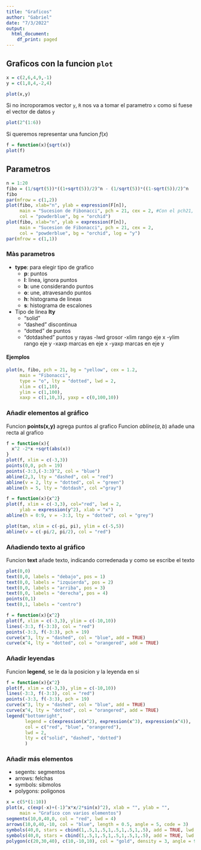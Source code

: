 ```yaml
---
title: "Graficos"
author: "Gabriel"
date: "7/3/2022"
output:
  html_document:
    df_print: paged
---
```

## Graficos con la funcion `plot`

```r
x = c(2,6,4,9,-1)
y = c(1,8,4,-2,4)

plot(x,y)
```

Si no incroporamos vector `y`, `R` nos va a tomar el parametro `x` como si fuese el vector de datos `y`

```r
plot(2^(1:6))
```

Si queremos representar una funcion $f(x)$

```r
f = function(x){sqrt(x)}
plot(f)
```

## Parametros

```r
n = 1:20
fibo = (1/sqrt(5))*((1+sqrt(5))/2)^n - (1/sqrt(5))*((1-sqrt(5))/2)^n
fibo
par(mfrow = c(1,2))
plot(fibo, xlab="n", ylab = expression(F[n]),
     main = "Sucesion de Fibonacci", pch = 21, cex = 2, #Con el pch21, en col se elige color de borde, bg relleno
     col = "powderblue", bg = "orchid")
plot(fibo, xlab="n", ylab = expression(F[n]),
     main = "Sucesion de Fibonacci", pch = 21, cex = 2, 
     col = "powderblue", bg = "orchid", log = "y")
par(mfrow = c(1,1))
```


### Màs parametros

- **type**: para elegir tipo de grafico
  - **p**: puntos
  - **l**: linea, ignora puntos
  - **b**: une considerando puntos
  - **o**: une, atravesando puntos
  - **h**: histograma de lineas
  - **s**: histograma de escalones
  
- Tipo de linea **lty**
  - "solid"
  - "dashed" discontinua
  - "dotted" de puntos
  - "dotdashed" puntos y rayas
  -lwd grosor
  -xlim rango eje x
  -ylim rango eje y
  -xaxp marcas en eje x
  -yaxp marcas en eje y
  
#### Ejemplos

```r
plot(n, fibo, pch = 21, bg = "yellow", cex = 1.2,
     main = "Fibonacci",
     type = "o", lty = "dotted", lwd = 2, 
     xlim = c(1,10),
     ylim = c(1,100),
     xaxp = c(1,10,3), yaxp = c(0,100,10))
```

### Añadir elementos al gráfico

Funcion **points(x,y)** agrega puntos al grafico
Funcion $abline(a,b)$ añade una recta al grafico

```r
f = function(x){
  x^2 -2*x +sqrt(abs(x))
}
plot(f, xlim = c(-3,3))
points(0,0, pch = 19)
points(-3:3,(-3:3)^2, col = "blue")
abline(2,3, lty = "dashed", col = "red")
abline(v = 2, lty = "dotted", col = "green")
abline(h = 5, lty = "dotdash", col ="gray")
```

```r
f = function(x){x^2}
plot(f, xlim = c(-3,3), col="red", lwd = 2,
     ylab = expression(y^2), xlab = "x")
abline(h = 0:9, v = -3:3, lty = "dotted", col = "grey")
```

```r
plot(tan, xlim = c(-pi, pi), ylim = c(-5,5))
abline(v = c(-pi/2, pi/2), col = "red")
```

### Añadiendo texto al gráfico
Funcion **text** añade texto, indicando corredenada y como se escribe el texto

```r
plot(0,0)
text(0,0, labels = "debajo", pos = 1)
text(0,0, labels = "izquierda", pos = 2)
text(0,0, labels = "arriba", pos = 3)
text(0,0, labels = "derecha", pos = 4)
points(0,1)
text(0,1, labels = "centro")
```


```r
f = function(x){x^2}
plot(f, xlim = c(-3,3), ylim = c(-10,10))
lines(-3:3, f(-3:3), col = "red")
points(-3:3, f(-3:3), pch = 19)
curve(x^3, lty = "dashed", col = "blue", add = TRUE)
curve(x^4, lty = "dotted", col = "orangered", add = TRUE)
```

### Añadir leyendas

Funcion **legend**, se le da la posicion y la leyenda en si

```r
f = function(x){x^2}
plot(f, xlim = c(-3,3), ylim = c(-10,10))
lines(-3:3, f(-3:3), col = "red")
points(-3:3, f(-3:3), pch = 19)
curve(x^3, lty = "dashed", col = "blue", add = TRUE)
curve(x^4, lty = "dotted", col = "orangered", add = TRUE)
legend("bottomright", 
       legend = c(expression(x^2), expression(x^3), expression(x^4)), 
       col = c("red", "blue", "orangered"), 
       lwd = 2, 
       lty = c("solid", "dashed", "dotted")
       )
```

### Añadir más elementos

- segents: segmentos
- arrows: felchas
- symbols: sibmolos
- polygons: poligonos

```r
x = c(5*(1:10))
plot(x, c(exp(-x)+(-1)^x*x/2*sin(x)^2), xlab = "", ylab = "",
     main = "Grafico con varios elementos")
segments(10,0,40,0, col = "red", lwd = 4)
arrows(10,0,40,-10, col = "blue", length = 0.5, angle = 5, code = 3)
symbols(40,0, stars = cbind(1,.5,1,.5,1,.5,1,.5,1,.5), add = TRUE, lwd = 3, inches = 0.5)
symbols(40,0, stars = cbind(1,.5,1,.5,1,.5,1,.5,1,.5), add = TRUE, lwd = 3)
polygon(c(20,30,40), c(10,-10,10), col = "gold", density = 3, angle = 90, lty = 4, lwd = 5)

```

